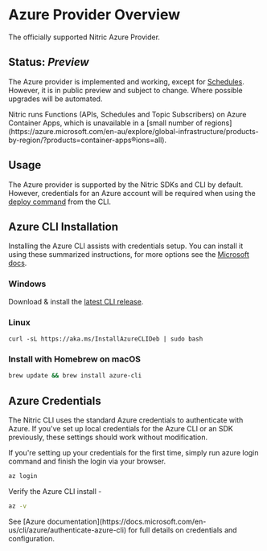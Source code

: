 
# Azure Provider Overview

The officially supported Nitric Azure Provider.

## Status: _Preview_

The Azure provider is implemented and working, except for [Schedules](/schedules). However, it is in public preview and subject to change. Where possible upgrades will be automated.

<Note>
  Nitric runs Functions (APIs, Schedules and Topic Subscribers) on Azure
  Container Apps, which is unavailable in a [small number of
  regions](https://azure.microsoft.com/en-au/explore/global-infrastructure/products-by-region/?products=container-apps&regions=all).
</Note>

## Usage

The Azure provider is supported by the Nitric SDKs and CLI by default. However, credentials for an Azure account will be required when using the [deploy command](/reference/cli) from the CLI.

## Azure CLI Installation

Installing the Azure CLI assists with credentials setup. You can install it using these summarized instructions, for more options see the [Microsoft docs](https://docs.microsoft.com/en-us/cli/azure/install-azure-cli).

### Windows

Download & install the [latest CLI release](https://aka.ms/installazurecliwindows).

### Linux

```
curl -sL https://aka.ms/InstallAzureCLIDeb | sudo bash
```

### Install with Homebrew on macOS

```bash
brew update && brew install azure-cli
```

## Azure Credentials

The Nitric CLI uses the standard Azure credentials to authenticate with Azure. If you've set up local credentials for the Azure CLI or an SDK previously, these settings should work without modification.

If you're setting up your credentials for the first time, simply run azure login command and finish the login via your browser.

```bash
az login
```

Verify the Azure CLI install -

```bash
az -v
```

<Note>
  See [Azure
  documentation](https://docs.microsoft.com/en-us/cli/azure/authenticate-azure-cli)
  for full details on credentials and configuration.
</Note>
